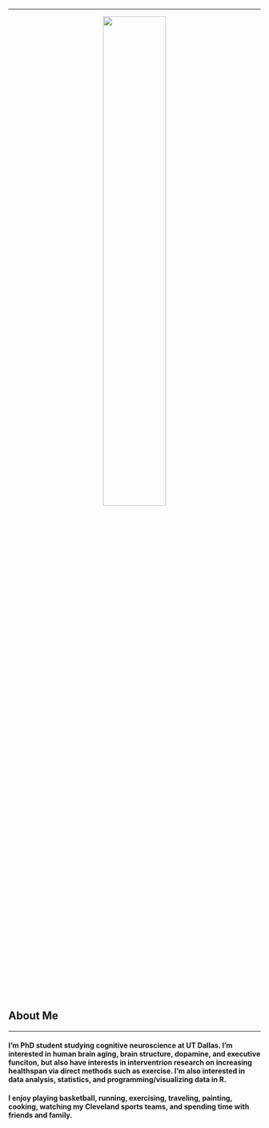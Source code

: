 
---


<center>
![](ggm2.png){
width=50% }
</center>


## About Me

---
#### I'm PhD student studying cognitive neuroscience at UT Dallas. I'm interested in human brain aging, brain structure, dopamine, and executive funciton, but also have interests in interventrion research on increasing healthspan via direct methods such as exercise. I'm also interested in data analysis, statistics, and programming/visualizing data in R. 

#### I enjoy playing basketball, running, exercising, traveling, painting, cooking, watching my Cleveland sports teams, and spending time with friends and family. 




